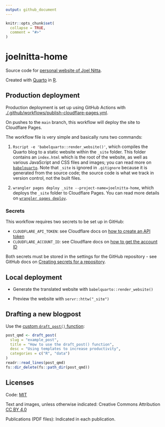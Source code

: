 ```yaml
---
output: github_document
---
```


<!-- README.md is generated from README.Rmd. Please edit that file and render with rmarkdown::render("README.Rmd")-->

```r
knitr::opts_chunk$set(
  collapse = TRUE,
  comment = "#>"
)
```

# joelnitta-home

Source code for [personal website of Joel Nitta](https://www.joelnitta.com).

Created with [Quarto](https://quarto.org/) in [R](https://www.r-project.org/).


## Production deployment

Production deployment is set up using GitHub Actions with [./.github/workflows/publish-cloudflare-pages.yml](./.github/workflows/publish-cloudflare-pages.yml).

On pushes to the `main` branch, this workflow will deploy the site to Cloudflare Pages.

The workflow file is very simple and basically runs two commands:

1. `Rscript -e 'babelquarto::render_website()'`, which compiles the Quarto blog to a static website within the `_site` folder. This folder contains an `index.html` which is the root of the website, as well as various JavaScript and CSS files and images; you can read more on [`babelquarto`](https://docs.ropensci.org/babelquarto/). Note that `_site` is ignored in `.gitignore` because it is generated from the source code; the source code is what we track in version control, not the built files.

2. `wrangler pages deploy _site --project-name=joelnitta-home`, which deploys the `_site` folder to Cloudflare Pages. You can read more details on [`wrangler pages deploy`](https://developers.cloudflare.com/workers/wrangler/commands/#deploy-1).

### Secrets

This workflow requires two secrets to be set up in GitHub:

- `CLOUDFLARE_API_TOKEN`: see Cloudflare docs on [how to create an API token](https://developers.cloudflare.com/pages/how-to/use-direct-upload-with-continuous-integration/#generate-an-api-token)
- `CLOUDFLARE_ACCOUNT_ID`: see Cloudflare docs on [how to get the account ID](https://developers.cloudflare.com/pages/how-to/use-direct-upload-with-continuous-integration/#get-project-account-id)

Both secrets must be stored in the settings for the GitHub repository - see GitHub docs on [Creating secrets for a repository](https://docs.github.com/en/actions/security-for-github-actions/security-guides/using-secrets-in-github-actions#creating-secrets-for-a-repository).


## Local deployment

- Generate the translated website with `babelquarto::render_website()`

- Preview the website with `servr::httw("_site")`

## Drafting a new blogpost

Use the [custom `draft_post()` function](R/functions.R):

```r
post_qmd <- draft_post(
  slug = "example_post",
  title = "How to use the draft_post() function",
  desc = "Using templates to increase productivity",
  categories = c("R", "data")
)
readr::read_lines(post_qmd)
fs::dir_delete(fs::path_dir(post_qmd))
```

## Licenses

Code: [MIT](LICENSE)

Text and images, unless otherwise indicated: Creative Commons Attribution [CC BY 4.0](https://creativecommons.org/licenses/by/4.0/legalcode)

Publications (PDF files): Indicated in each publication.
